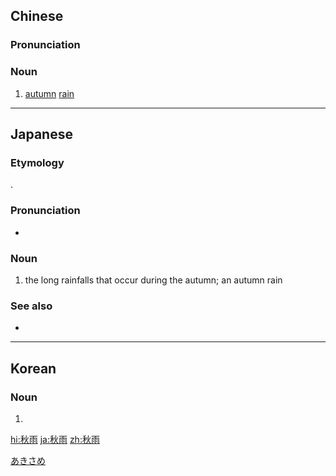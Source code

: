 ==Chinese==
{{zh-forms}}

===Pronunciation===
{{zh-pron
|m=qiūyǔ
|h=pfs=chhiû-yí
|cat=n
}}

===Noun===
{{zh-noun}}

# [[autumn]] [[rain]]

----

==Japanese==
{{ja-kanjitab|あき|さめ|yomi=k}}

===Etymology===
{{compound|秋|tr1=aki|t1=autumn|雨|tr2=same|t2=rain|lang=ja}}.

===Pronunciation===
* {{ja-pron|あきさめ}}

===Noun===
{{ja-noun|あきさめ}}

# the long rainfalls that occur during the autumn; an autumn rain

===See also===
* {{ja-r|春雨|はるさめ}}

[[Category:ja:Rain|あきさめ]]

----

==Korean==
{{ko-hanjatab}}

===Noun===
{{ko-noun|hj|hangeul=추우}}

# {{hanja form of|추우|[[autumn]] [[rain]]}}

[[hi:秋雨]]
[[ja:秋雨]]
[[zh:秋雨]]